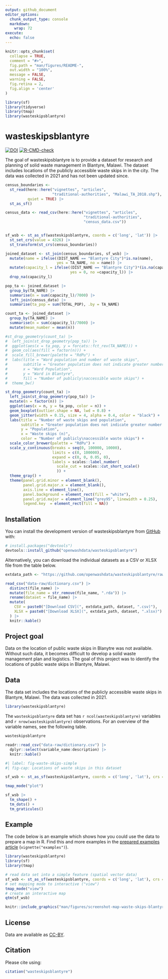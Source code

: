 ```yaml
---
output: github_document
editor_options: 
  chunk_output_type: console
  markdown: 
    wrap: 72
execute:
  echo: false
---
```


<!-- README.md is generated from README.Rmd. Please edit that file -->

```r
knitr::opts_chunk$set(
  collapse = TRUE,
  comment = "#>",
  fig.path = "man/figures/README-",
  out.width = "100%",
  message = FALSE,
  warning = FALSE,
  fig.retina = 2,
  fig.align = 'center'
)

library(sf)
library(tidyverse)
library(tmap)
library(wasteskipsblantyre)
```

# wasteskipsblantyre

<!-- badges: start -->

[![DOI](https://zenodo.org/badge/483225869.svg)](https://zenodo.org/badge/latestdoi/483225869)
[![R-CMD-check](https://github.com/openwashdata/wasteskipsblantyre/actions/workflows/R-CMD-check.yaml/badge.svg)](https://github.com/openwashdata/wasteskipsblantyre/actions/workflows/R-CMD-check.yaml)

<!-- badges: end -->

The goal of wasteskipsblantyre is to provide a dataset for
research and planning of solid waste management in Blantyre, Malawi. The
dataset includes locations of the publicly accessible waste skips in in
the city. The data was collected in 2021 and has not been updated since.

```r
census_boundaries <- 
  st_read(here::here("vignettes", "articles",
                     "traditional-authorities", "Malawi_TA_2018.shp"), 
          quiet = TRUE) |> 
  st_as_sf()

census_data <- read_csv(here::here("vignettes", "articles", 
                                   "traditional-authorities", 
                                   "census_data.csv"))


sf_wsb <- st_as_sf(wasteskipsblantyre, coords = c('long', 'lat')) |>
  st_set_crs(value = 4326) |> 
  st_transform(st_crs(census_boundaries))

joined_dataset <- st_join(census_boundaries, sf_wsb) |> 
  mutate(name = ifelse((DIST_NAME == "Blantyre City")*is.na(name),
                       yes = TA_NAME, no = name)) |> 
  mutate(capacity_l = ifelse((DIST_NAME == "Blantyre City")*(is.na(capacity_l)), 
                             yes = 0, no =capacity_l)) |> 
  drop_na(capacity_l)

pop_ta <- joined_dataset |> 
  group_by(TA_NAME) |> 
  summarise(n = sum(capacity_l)/7000) |> 
  left_join(census_data) |> 
  summarise(ta_pop = sum(TOTAL_POP), .by = TA_NAME)

count_ta <- joined_dataset |> 
  group_by(TA_NAME) |> 
  summarise(n = sum(capacity_l)/7000) |> 
  mutate(mean_number = mean(n))

#st_drop_geometry(count_ta) |> 
#  left_join(st_drop_geometry(pop_ta)) |> 
#  ggplot(aes(x = ta_pop, y = forcats::fct_rev(TA_NAME))) +
#  geom_col(aes(fill = factor(n))) +
#  scale_fill_brewer(palette = "RdPu") +
#  labs(title = "Ward population and number of waste skips",
#       subtitle = "Greater population does not indicate greater number of #skips",
#       x = "Ward Population",
#       y = "Ward in Blantyre",
#       fill = "Number of publicly\naccessible waste skips") +
#  theme_bw()
```

```r
st_drop_geometry(count_ta) |> 
  left_join(st_drop_geometry(pop_ta)) |> 
  mutate(n = factor(n)) |> 
  ggplot(aes(x = n, y = ta_pop, color = n)) +
  geom_boxplot(outlier.shape = NA, lwd = 0.8) +
  geom_jitter(width = 0.15, size = 4, alpha = 0.4, color = "black") +
  labs(title = "Number of waste skips and population",
       subtitle = "Greater population does not indicate greater number of skips",
       y = "Population",
       x = "Waste skips (n)",
       color = "Number of publicly\naccessible waste skips") +
  scale_color_brewer(palette = "RdPu") +
  scale_y_continuous(breaks = seq(0, 100000, 10000), 
                     limits = c(0, 100000),
                     expand = c(0, 0, 0.05, 0),
                     labels = scales::label_number(
                       scale_cut = scales::cut_short_scale()
                       )) +
  theme_gray() +
  theme(panel.grid.minor = element_blank(),
        panel.grid.major.x = element_blank(),
        axis.line = element_line(),
        panel.background = element_rect(fill = "white"),
        panel.grid.major = element_line("grey95", linewidth = 0.25),
        legend.key  = element_rect(fill = NA))


```

## Installation

You can install the development version of wasteskipsblantyre from
[GitHub](https://github.com/) with:

```r
# install.packages("devtools")
devtools::install_github("openwashdata/wasteskipsblantyre")
```

Alternatively, you can download the individual datasets as a CSV or XLSX
file from the table below.

```r

extdata_path <- "https://github.com/openwashdata/wasteskipsblantyre/raw/main/inst/extdata/"

read_csv("data-raw/dictionary.csv") |> 
  distinct(file_name) |> 
  mutate(file_name = str_remove(file_name, ".rda")) |> 
  rename(dataset = file_name) |> 
  mutate(
    CSV = paste0("[Download CSV](", extdata_path, dataset, ".csv)"),
    XLSX = paste0("[Download XLSX](", extdata_path, dataset, ".xlsx)")
  ) |> 
  knitr::kable()

```

## Project goal

Data on the location of public waste skips in Blanytre was not
available. Without such data, it becomes difficult to develop a solid
waste management plan and logistics. The goal of this project was to
identify the locations of public waste skips in Blantyre, Malawi.

## Data

The data set includes the locations of the publicly accessible waste
skips in Blantyre, Malawi. The data was collected in 2021. 

```r
library(wasteskipsblantyre)
```

The `wasteskipsblantyre` data set has `r ncol(wasteskipsblantyre)`
variables and `r nrow(wasteskipsblantyre)` observations. For an overview
of the variable names, see the following table.

```r
wasteskipsblantyre
```

```r
readr::read_csv("data-raw/dictionary.csv") |> 
  dplyr::select(variable_name:description) |> 
  knitr::kable()
```

```r
#| label: fig-waste-skips-simple
#| fig-cap: Locations of waste skips in this dataset

sf_wsb <- st_as_sf(wasteskipsblantyre, coords = c('long', 'lat'), crs = 4326)

tmap_mode("plot")

sf_wsb |>
  tm_shape() +
  tm_dots() +
  tm_graticules()
```

## Example

The code below is an example which shows how you could use the data to
prepare a map in R. Find this and more examples in the [prepared
examples
article](https://openwashdata.github.io/wasteskipsblantyre/articles/examples.html)
(`vignette("examples")`).

```r
library(wasteskipsblantyre)
library(sf)
library(tmap)

# read data set into a simple feature (spatial vector data)
sf_wsb <- st_as_sf(wasteskipsblantyre, coords = c('long', 'lat'), crs = 4326)
# set mapping mode to interactive ("view")
tmap_mode("view")
# create an interactive map 
qtm(sf_wsb)
```

```r
knitr::include_graphics("man/figures/screenshot-map-waste-skips-blantyre.png")
```

## License

Data are available as
[CC-BY](https://github.com/openwashdata/wasteskipsblantyre/blob/main/LICENSE.md).

## Citation

Please cite using:

```r
citation("wasteskipsblantyre")
```
